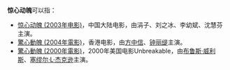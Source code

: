 '''惊心动魄'''可以指：
*[[惊心动魄_(2003年电影)|惊心动魄 (2003年电影)]]，中国大陆电影，由涓子、刘之冰、李幼斌、沈慧芬主演。
*[[驚心動魄_(2004年電影)|驚心動魄 (2004年電影)]]，香港电影，由[[方中信|方中信]]、[[钟丽缇|钟丽缇]]主演。
*[[驚心動魄_(2000年電影)|驚心動魄 (2000年電影)]]，2000年美国电影Unbreakable，由[[布鲁斯·威利斯|布鲁斯·威利斯]]、[[塞缪尔·L·杰克逊|塞缪尔·L·杰克逊]]主演。

{{disambig|J|Cat=四字作品消歧义}}
